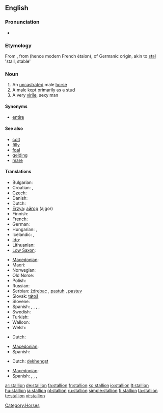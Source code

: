 ==English==

===Pronunciation===
* {{audio|en-us-stallion.ogg|Audio (US)}}

===Etymology===
From {{etyl|enm|en}} {{term|stalion|lang=enm}}, from {{etyl|frm|en}} {{term|estalon|lang=frm}} (hence modern French étalon), of Germanic origin, akin to [[stal]] 'stall, stable'

===Noun===
{{en-noun}}

# An [[uncastrated]] male [[horse]]
# A male kept primarily as a [[stud]]
# A very [[virile]], sexy man

====Synonyms====
* [[entire]]

====See also====
* [[colt]]
* [[filly]]
* [[foal]]
* [[gelding]]
* [[mare]]

====Translations====
{{trans-top|uncastrated male horse}}
* Bulgarian: {{t+|bg|жребец|m}}
* Croatian: {{t+|hr|ždrijebac|m}}, {{t-|hr|pastuh|m}}
* Czech: {{t-|cs|hřebec|m}}
* Danish: {{t+|da|hingst|c}}
* Dutch: {{t+|nl|hengst|m}}
* [[Erzya]]: [[айгор]] (ajgor)
* Finnish: {{t+|fi|ori}}
* French: {{t+|fr|étalon|m}}
* German: {{t+|de|Hengst|m}}
* Hungarian: {{t+|hu|csődör}}, {{t+|hu|mén}}
* Icelandic: {{t|is|stóðhestur|m}},  {{t+|is|graðhestur|m}}
* [[Ido]]: {{t+|io|kavalulo|xs=Ido}}
* Lithuanian: {{t+|lt|eržilas|m|xs=Lithuanian}}
* [[Low Saxon]]: {{t-|nds|Hingst|m|xs=Low Saxon}}
{{trans-mid}}
* [[Macedonian]]: {{t|mk|ждребец|m|tr=ždrébec}}
* Maori: {{t-|mi|tāriana|xs=Maori}}
* Norwegian: {{t+|no|hingst|m}}
* Old Norse: {{tø|non|reini|m|xs=Old Norse}}
* Polish: {{t+|pl|ogier|m}}
* Russian: {{t+|ru|жеребец|m|tr=žer'eb'éc}}
* Serbian: [[ždrebac]] {{m}}, [[pastuh]] {{m}}, [[pastuv]] {{m}}
* Slovak: [[tátoš]] {{m}}
* Slovene: {{t+|sl|žrebec|m}}
* Spanish: {{t+|es|potro|m}}, {{t+|es|semental|m}}, {{t+|es|cojudo|m}}, {{t-|es|entero|m}}, {{t+|es|padrillo|m}}
* Swedish: {{t+|sv|hingst|c}}
* Turkish: {{t+|tr|aygır|m}}
* Walloon: {{t-|wa|roncén|m}}
* Welsh: {{t-|cy|march|m|xs=Welsh}}
{{trans-bottom}}

{{trans-top|male kept primarily as a stud}}
* Dutch: {{t+|nl|dekhengst|m}}
{{trans-mid}}
* [[Macedonian]]: {{t|mk|пастув|m|tr=pástuv}}
* Spanish: {{t+|es|semental|m}}
{{trans-bottom}}

{{trans-top|very virile, sexy man}}
* Dutch: [[dekhengst]] {{m}}
{{trans-mid}}
* [[Macedonian]]: {{t|mk|пастув|m|tr=pástuv}}
* Spanish: {{t+|es|semental|m}}, {{t+|es|cuero|m}}, {{t+|es|mango|m}}, {{t-|es|papasote|m}}
{{trans-bottom}}

[[Category:Horses]]

[[ar:stallion]]
[[de:stallion]]
[[fa:stallion]]
[[fr:stallion]]
[[ko:stallion]]
[[io:stallion]]
[[lt:stallion]]
[[hu:stallion]]
[[ja:stallion]]
[[pl:stallion]]
[[ru:stallion]]
[[simple:stallion]]
[[fi:stallion]]
[[ta:stallion]]
[[te:stallion]]
[[vi:stallion]]